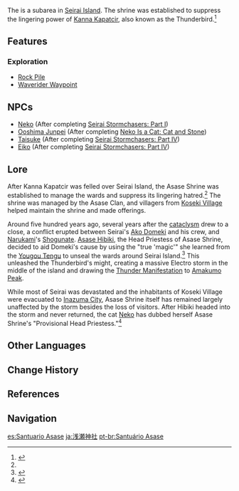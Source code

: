{{Location Infobox
|image        = Asase Shrine.png
|type         = Subarea
|region       = Inazuma
|area         = Seirai Island
}}
The {{Lang|'''Asase Shrine'''|ja=浅瀬神社|ja_rm=Asase Jinja}} is a subarea in [[Seirai Island]]. The shrine was established to suppress the lingering power of [[Kanna Kapatcir]], also known as the Thunderbird.<ref name="Through the Mists">{{Ref/Quest|Through the Mists}}</ref>

==Features==
===Exploration===
*[[Rock Pile]]
*[[Waverider Waypoint]]

==NPCs==
*[[Neko]] (After completing [[Seirai Stormchasers: Part I]])
*[[Ooshima Junpei]] (After completing [[Neko Is a Cat: Cat and Stone]])
*[[Taisuke]] (After completing [[Seirai Stormchasers: Part IV]])
*[[Eiko]] (After completing [[Seirai Stormchasers: Part IV]])

==Lore==
After Kanna Kapatcir was felled over Seirai Island, the Asase Shrine was established to manage the wards and suppress its lingering hatred.<ref name="Through the Mists" /> The shrine was managed by the Asase Clan, and villagers from [[Koseki Village]] helped maintain the shrine and made offerings.

Around five hundred years ago, several years after the [[cataclysm]] drew to a close, a conflict erupted between Seirai's [[Ako Domeki]] and his crew, and [[Narukami Island|Narukami]]'s [[Shogunate]]. [[Asase Hibiki]], the Head Priestess of Asase Shrine, decided to aid Domeki's cause by using the "true 'magic'" she learned from the [[Yougou Tengu]] to unseal the wards around Seirai Island.<ref>{{Ref/Weapon|Hamayumi}}</ref> This unleashed the Thunderbird's might, creating a massive Electro storm in the middle of the island and drawing the [[Thunder Manifestation]] to [[Amakumo Peak]].

While most of Seirai was devastated and the inhabitants of Koseki Village were evacuated to [[Inazuma City]], Asase Shrine itself has remained largely unaffected by the storm besides the loss of visitors. After Hibiki headed into the storm and never returned, the cat [[Neko]] has dubbed herself Asase Shrine's "Provisional Head Priestess."<ref>{{Ref/Quest|Seirai Stormchasers: Part I}}</ref>

==Other Languages==
{{Other Languages
|en      = Asase Shrine
|zhs     = 浅濑神社
|zhs_rm  = Qiǎnlài Shénshè
|zht     = 淺瀨神社
|zht_rm  = Qiǎnlài Shénshè
|zh_tl   = {{w|Ford (crossing)|Ford}} Shrine{{Sino|zh|ja}}
|ja      = {{Rubi|浅|あさ|瀬|せ|神|じん|社|じゃ}}
|ja_rm   = Asase Jinja<ref>[[Map]], Label: Asase Shrine (Japanese)</ref>
|ja_tl   = {{w|Ford (crossing)|Ford}} Shrine
|ko      = 아사세 {{tt|신사|神社}}
|ko_rm   = Asase Sinsa
|ko_tl   = Asase Shrine
|es      = Santuario Asase
|es_tl   = Asase Sanctuary
|fr      = Sanctuaire d'Asase
|fr_tl   = Asase Sanctuary
|ru      = Святилище Асасэ
|ru_tl   = Asase Shrine
|th      = Asase Shrine
|vi      = Đền Asase
|vi_tl   = Asase Shrine
|de      = Asase-Schrein
|de_tl   = Asase Shrine
|id      = Asase Shrine
|pt      = Santuário Asase
|pt_tl   = Asase Sanctuary
}}

==Change History==
{{Change History|2.1}}

==References==
{{Reflist}}

==Navigation==
{{Area Navbox|Inazuma}}

[[es:Santuario Asase]]
[[ja:浅瀬神社]]
[[pt-br:Santuário Asase]]